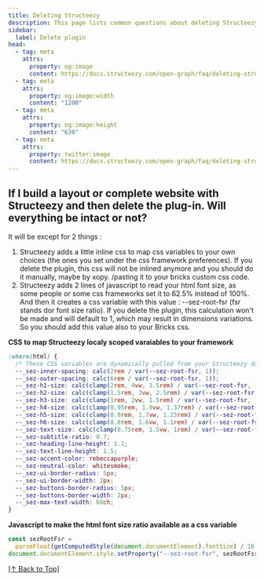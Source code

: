 ```yaml
---
title: Deleting Structeezy
description: This page lists common questions about deleting Structeezy from your website.
sidebar:
  label: Delete plugin
head:
  - tag: meta
    attrs:
      property: og:image
      content: https://docs.structeezy.com/open-graph/faq/deleting-structeezy.png
  - tag: meta
    attrs:
      property: og:image:width
      content: "1200"
  - tag: meta
    attrs:
      property: og:image:height
      content: "630"
  - tag: meta
    attrs:
      property: twitter:image
      content: https://docs.structeezy.com/open-graph/faq/deleting-structeezy.png
---
```



## If I build a layout or complete website with Structeezy and then delete the plug-in. Will everything be intact or not?

It will be except for 2 things :

1. Structeezy adds a little inline css to map css variables to your own choices (the ones you set under the css framework preferences). If you delete the plugin, this css will not be inlined anymore and you should do it manually, maybe by xopy. /pasting it to your bricks custom css code.
2. Structeezy adds 2 lines of javascript to read your html font size, as some people or some css frameworks set it to 62.5% instead of 100%. And then it creates a css variable with this value : --sez-root-fsr (fsr stands dor font size ratio). If you delete the plugin, this calculation won't be made and will default to 1, which may result in dimensions variations. So you should add this value also to your Bricks css.

**CSS to map Structeezy localy scoped varaiables to your framework**

```css
:where(html) {
  /* These CSS variables are dynamically pulled from your Structeezy dashboard */
  --_sez-inner-spacing: calc(2rem / var(--sez-root-fsr, 1));
  --_sez-outer-spacing: calc(6rem / var(--sez-root-fsr, 1));
  --_sez-h1-size: calc(clamp(2rem, 4vw, 3.5rem) / var(--sez-root-fsr, 1));
  --_sez-h2-size: calc(clamp(1.5rem, 3vw, 2.5rem) / var(--sez-root-fsr, 1));
  --_sez-h3-size: calc(clamp(1rem, 2vw, 1.5rem) / var(--sez-root-fsr, 1));
  --_sez-h4-size: calc(clamp(0.95rem, 1.9vw, 1.37rem) / var(--sez-root-fsr, 1));
  --_sez-h5-size: calc(clamp(0.9rem, 1.7vw, 1.23rem) / var(--sez-root-fsr, 1));
  --_sez-h6-size: calc(clamp(0.8rem, 1.6vw, 1.1rem) / var(--sez-root-fsr, 1));
  --_sez-text-size: calc(clamp(0.75rem, 1.5vw, 1rem) / var(--sez-root-fsr, 1));
  --_sez-subtitle-ratio: 0.7;
  --_sez-heading-line-height: 1.1;
  --_sez-text-line-height: 1.5;
  --_sez-accent-color: rebeccapurple;
  --_sez-neutral-color: whitesmoke;
  --_sez-ui-border-radius: 5px;
  --_sez-ui-border-width: 2px;
  --_sez-buttons-border-radius: 5px;
  --_sez-buttons-border-width: 2px;
  --_sez-max-text-width: 60ch;
}
```

**Javascript to make the html font size ratio available as a css variable**

```js
const sezRootFsr =
  parseFloat(getComputedStyle(document.documentElement).fontSize) / 16;
document.documentElement.style.setProperty("--sez-root-fsr", sezRootFsr);
```

[[↑ Back to Top]](#top)

